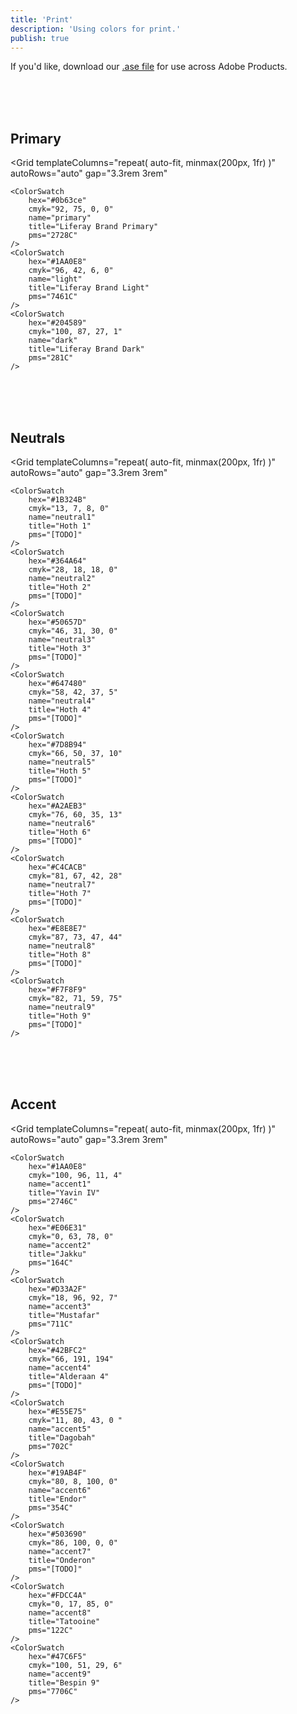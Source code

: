 ```yaml
---
title: 'Print'
description: 'Using colors for print.'
publish: true
---
```



If you'd like, download our [.ase file](/../resources/colors/print/liferay-brand-palette-cmyk.ase) for use across Adobe Products.

<br />
<br />
<br />

## Primary

<Grid
	templateColumns="repeat( auto-fit, minmax(200px, 1fr) )"
	autoRows="auto"
	gap="3.3rem 3rem"
>
	<ColorSwatch
		hex="#0b63ce"
		cmyk="92, 75, 0, 0"
		name="primary"
		title="Liferay Brand Primary"
		pms="2728C"
	/>
	<ColorSwatch
		hex="#1AA0E8"
		cmyk="96, 42, 6, 0"
		name="light"
		title="Liferay Brand Light"
		pms="7461C"
	/>
	<ColorSwatch
		hex="#204589"
		cmyk="100, 87, 27, 1"
		name="dark"
		title="Liferay Brand Dark"
		pms="281C"
	/>
</Grid>

<br />
<br />
<br />

## Neutrals

<Grid
	templateColumns="repeat( auto-fit, minmax(200px, 1fr) )"
	autoRows="auto"
	gap="3.3rem 3rem"
>
	<ColorSwatch
		hex="#1B324B"
		cmyk="13, 7, 8, 0"
		name="neutral1"
		title="Hoth 1"
		pms="[TODO]"
	/>
	<ColorSwatch
		hex="#364A64"
		cmyk="28, 18, 18, 0"
		name="neutral2"
		title="Hoth 2"
		pms="[TODO]"
	/>
	<ColorSwatch
		hex="#50657D"
		cmyk="46, 31, 30, 0"
		name="neutral3"
		title="Hoth 3"
		pms="[TODO]"
	/>
	<ColorSwatch
		hex="#647480"
		cmyk="58, 42, 37, 5"
		name="neutral4"
		title="Hoth 4"
		pms="[TODO]"
	/>
	<ColorSwatch
		hex="#7D8B94"
		cmyk="66, 50, 37, 10"
		name="neutral5"
		title="Hoth 5"
		pms="[TODO]"
	/>
	<ColorSwatch
		hex="#A2AEB3"
		cmyk="76, 60, 35, 13"
		name="neutral6"
		title="Hoth 6"
		pms="[TODO]"
	/>
	<ColorSwatch
		hex="#C4CACB"
		cmyk="81, 67, 42, 28"
		name="neutral7"
		title="Hoth 7"
		pms="[TODO]"
	/>
	<ColorSwatch
		hex="#E8E8E7"
		cmyk="87, 73, 47, 44"
		name="neutral8"
		title="Hoth 8"
		pms="[TODO]"
	/>
	<ColorSwatch
		hex="#F7F8F9"
		cmyk="82, 71, 59, 75"
		name="neutral9"
		title="Hoth 9"
		pms="[TODO]"
	/>
</Grid>

<br />
<br />
<br />

## Accent

<Grid
	templateColumns="repeat( auto-fit, minmax(200px, 1fr) )"
	autoRows="auto"
	gap="3.3rem 3rem"
>
	<ColorSwatch
		hex="#1AA0E8"
		cmyk="100, 96, 11, 4"
		name="accent1"
		title="Yavin IV"
		pms="2746C"
	/>
	<ColorSwatch
		hex="#E06E31"
		cmyk="0, 63, 78, 0"
		name="accent2"
		title="Jakku"
		pms="164C"
	/>
	<ColorSwatch
		hex="#D33A2F"
		cmyk="18, 96, 92, 7"
		name="accent3"
		title="Mustafar"
		pms="711C"
	/>
	<ColorSwatch
		hex="#42BFC2"
		cmyk="66, 191, 194"
		name="accent4"
		title="Alderaan 4"
		pms="[TODO]"
	/>
	<ColorSwatch
		hex="#E55E75"
		cmyk="11, 80, 43, 0 "
		name="accent5"
		title="Dagobah"
		pms="702C"
	/>
	<ColorSwatch
		hex="#19AB4F"
		cmyk="80, 8, 100, 0"
		name="accent6"
		title="Endor"
		pms="354C"
	/>
	<ColorSwatch
		hex="#503690"
		cmyk="86, 100, 0, 0"
		name="accent7"
		title="Onderon"
		pms="[TODO]"
	/>
	<ColorSwatch
		hex="#FDCC4A"
		cmyk="0, 17, 85, 0"
		name="accent8"
		title="Tatooine"
		pms="122C"
	/>
	<ColorSwatch
		hex="#47C6F5"
		cmyk="100, 51, 29, 6"
		name="accent9"
		title="Bespin 9"
		pms="7706C"
	/>
</Grid>

<br />
<br />
<br />
